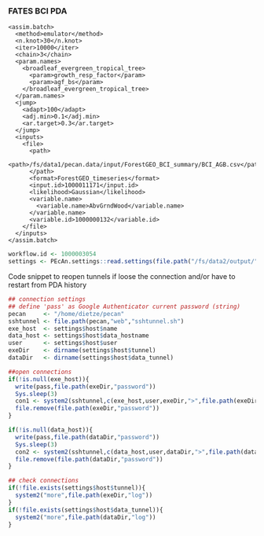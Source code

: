 ###  FATES BCI PDA

```
<assim.batch>
  <method>emulator</method>
  <n.knot>30</n.knot>
  <iter>10000</iter>
  <chain>3</chain>
  <param.names>
    <broadleaf_evergreen_tropical_tree>                                      
      <param>growth_resp_factor</param>
      <param>agf_bs</param>
    </broadleaf_evergreen_tropical_tree> 
  </param.names>
  <jump>
    <adapt>100</adapt>
    <adj.min>0.1</adj.min>
    <ar.target>0.3</ar.target>
  </jump>
  <inputs>
    <file>
      <path>
        <path>/fs/data1/pecan.data/input/ForestGEO_BCI_summary/BCI_AGB.csv</path>
      </path>
      <format>ForestGEO_timeseries</format>
      <input.id>1000011171</input.id>
      <likelihood>Gaussian</likelihood>
      <variable.name>
        <variable.name>AbvGrndWood</variable.name>
      </variable.name>
      <variable.id>1000000132</variable.id>
    </file>
  </inputs>
</assim.batch>
```

```r
workflow.id <- 1000003054
settings <- PEcAn.settings::read.settings(file.path("/fs/data2/output/",paste0("PEcAn_",workflow.id),"pecan.CONFIGS.xml"))
```


Code snippet to reopen tunnels if loose the connection and/or have to restart from PDA history
```r
## connection settings
## define 'pass' as Google Authenticator current password (string)
pecan     <- "/home/dietze/pecan"
sshtunnel <- file.path(pecan,"web","sshtunnel.sh")
exe_host  <- settings$host$name
data_host <- settings$host$data_hostname
user      <- settings$host$user
exeDir    <- dirname(settings$host$tunnel)
dataDir   <- dirname(settings$host$data_tunnel)

##open connections
if(!is.null(exe_host)){
  write(pass,file.path(exeDir,"password"))
  Sys.sleep(3)
  con1 <- system2(sshtunnel,c(exe_host,user,exeDir,">",file.path(exeDir,"log"),"&"))
  file.remove(file.path(exeDir,"password"))
}

if(!is.null(data_host)){
  write(pass,file.path(dataDir,"password"))
  Sys.sleep(3)
  con2 <- system2(sshtunnel,c(data_host,user,dataDir,">",file.path(dataDir,"log"),"&"))
  file.remove(file.path(dataDir,"password"))
}

## check connections
if(!file.exists(settings$host$tunnel)){
  system2("more",file.path(exeDir,"log"))
}
if(!file.exists(settings$host$data_tunnel)){
  system2("more",file.path(dataDir,"log"))
}

```

